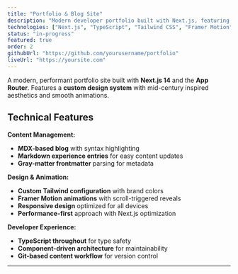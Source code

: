 ```yaml
---
title: "Portfolio & Blog Site"
description: "Modern developer portfolio built with Next.js, featuring MDX blog and animated UI components"
technologies: ["Next.js", "TypeScript", "Tailwind CSS", "Framer Motion", "MDX"]
status: "in-progress"
featured: true
order: 2
githubUrl: "https://github.com/yourusername/portfolio"
liveUrl: "https://yoursite.com"
---
```


A modern, performant portfolio site built with **Next.js 14** and the **App Router**. Features a **custom design system** with mid-century inspired aesthetics and smooth animations.

## Technical Features

**Content Management:**
- **MDX-based blog** with syntax highlighting
- **Markdown experience entries** for easy content updates
- **Gray-matter frontmatter** parsing for metadata

**Design & Animation:**
- **Custom Tailwind configuration** with brand colors
- **Framer Motion animations** with scroll-triggered reveals
- **Responsive design** optimized for all devices
- **Performance-first** approach with Next.js optimization

**Developer Experience:**
- **TypeScript throughout** for type safety
- **Component-driven architecture** for maintainability
- **Git-based content workflow** for version control

---